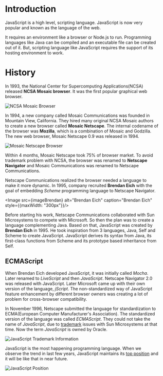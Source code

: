 
<Layout>
<SEO title="Introduction to JavaScript" />
<JSLayout>

# Introduction

JavaScript is a high level, scripting language. JavaScript is now very popular and known as the language of the web.

It requires an environment like a browser or Node.js to run. Programming languages like Java can be compiled and an executable file can be created out of it. But, scripting language like JavaScript requires the support of its hosting environment to work.

# History

In 1993, the National Center for Supercomputing Applications(NCSA) released __NCSA Mosaic browser__. It was the first popular graphical web browser.

<Image src={imageMosaic} alt="NCSA Mosaic Browser" caption="NCSA Mosaic Browser" />

In 1994, a new company called Mosaic Communications was founded in Mountain View, California. They hired many original NCSA Mosaic authors to create a new browser called __Mosaic Netscape__. The internal codename of the browser was __Mozilla__, which is a combination of Mosaic and Godzilla. The new web browser, Mosaic Netscape 0.9 was released in 1994. 

<Image src={imageMosaicNetscape} alt="Mosaic Netscape Browser" caption="Mosaic Netscape Browser" />

Within 4 months, Mosaic Netscape took 75% of browser market. To avoid trademark problem with NCSA, the browser was renamed to __Netscape Navigator__ and Mosaic Communications was renamed to Netscape Communications.

Netscape Communications realized the browser needed a language to make it more dynamic. In 1995, company recruited __Brendan Eich__ with the goal of embedding _Scheme_ programming language to Netscape Navigator.

<Image src={imageBrendan} alt="Brendan Eich" caption="Brendan Eich" style={{maxWidth: "300px"}}/>

Before starting his work, Netscape Communications collaborated with Sun Microsystems to compete with Microsoft. So then the plan was to create a language complementing Java. Based on that, JavaScript was created by __Brendan Eich__ in 1995. He took inspiration from 3 languages, Java, Self and Scheme to create JavaScript. JavaScript derives its syntax from Java, its first-class functions from Scheme and its prototype based inheritance from Self.

## ECMAScript

When Brendan Eich developed JavaScript, it was initially called _Mocha_. Later renamed to _LiveScript_ and then _JavaScript_. Netscape Navigator 2.0 was released with JavaScript. Later Microsoft came up with their own version of the language, _jScript_. The non-standardized way of JavaScript feature enhancement by different browser owners was creating a lot of problem for cross-browser compatibility.

In November 1996, Netscape submitted the language for standardization to ECMA(European Computer Manufacturer's Association). The standardized version of the language was called _ECMAScript_. They could not take the name of _JavaScript_, due to [trademark](http://tmsearch.uspto.gov/bin/showfield?f=doc&state=4810:qxy3u1.2.6) issues with Sun Microsystems at that time. Now the term _JavaScript_ is owned by Oracle.

<Image src={imageJSTrademark} alt="JavaScript Trademark Information" caption="JavaScript Trademark Information" />

JavaScript is the most happening programming language. When we observe the trend in last few years, JavaScript maintains its [top position](https://madnight.github.io/githut/#/pull_requests/2019/3) and it will be like that in near future.

<Image src={imageJavaScriptPosition} alt="JavaScript Position" caption="JavaScript maintaining top position" />

</JSLayout>
</Layout>